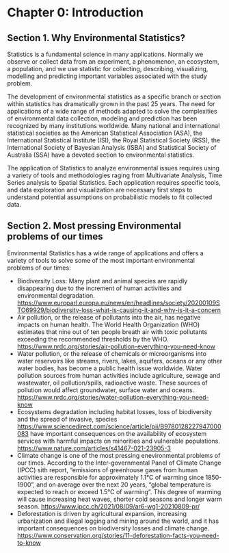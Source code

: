 # **Chapter 0: Introduction**

## Section 1. Why Environmental Statistics?

Statistics is a fundamental science in many applications. Normally we observe or collect data from an experiment, a phenomenon, an ecosystem, a population, and we use statistic for collecting, describing, visualizing, modelling and predicting important variables associated with the study problem.

The development of environmental statistics as a specific branch or section within statistics has dramatically grown in the past 25 years. The need for applications of a wide range of methods adapted to solve the complexities of environmental data collection, modeling and prediction has been recognized by many institutions worldwide. Many national and international statistical societies as the American Statistical Association (ASA), the International Statistical Institute (ISI), the Royal Statistical Society (RSS), the International Society of Bayesian Analysis (ISBA) and Statistical Society of Australia (SSA) have a devoted section to environmental statistics.

The application of Statistics to analyze environmental issues requires using a variety of tools and methodologies raging from Multivariate Analysis, Time Series analysis to Spatial Statistics. Each application requires specific tools, and data exploration and visualization are necessary first steps to understand potential assumptions on probabilistic models to fit collected data.

## Section 2. Most pressing Environmental problems of our times

Environmental Statistics has a wide range of applications and offers a variety of tools to solve some of the most important environmental problems of our times:

-   Biodiversity Loss: Many plant and animal species are rapidly disappearing due to the increment of human activities and environmental degradation. [https://www.europarl.europa.eu/news/en/headlines/society/20200109STO69929/biodiversity-loss-what-is-causing-it-and-why-is-it-a-concern](URL)
-   Air pollution, or the release of pollutants into the air, has negative impacts on human health. The World Health Organization (WHO) estimates that nine out of ten people breath air with toxic pollutants exceeding the recommended thresholds by the WHO. [https://www.nrdc.org/stories/air-pollution-everything-you-need-know](URL)
-   Water pollution, or the release of chemicals or microorganisms into water reservoirs like streams, rivers, lakes, aquifers, oceans or any other water bodies, has become a public health issue worldwide. Water pollution sources from human activities include agriculture, sewage and wastewater, oil pollution/spills, radioactive waste. These sources of pollution would affect groundwater, surface water and oceans. [https://www.nrdc.org/stories/water-pollution-everything-you-need-know](URL)
-   Ecosystems degradation including habitat losses, loss of biodiversity and the spread of invasive, species [https://www.sciencedirect.com/science/article/pii/B9780128227947000083](URL) have important consequences on the availability of ecosystem services with harmful impacts on minorities and vulnerable populations. [https://www.nature.com/articles/s41467-021-23905-3](URL)
-   Climate change is one of the most pressing enevironmental problems of our times. According to the Inter-governmental Panel of Climate Change (IPCC) sith report, "emissions of greenhouse gases from human activities are responsible for approximately 1.1°C of warming since 1850-1900", and on average over the next 20 years, "global temperature is expected to reach or exceed 1.5°C of warming". This degree of warming will cause increasing heat waves, shorter cold seasons and longer warm season. [https://www.ipcc.ch/2021/08/09/ar6-wg1-20210809-pr/](URL)
-   Deforestation is driven by agricultural expansion, increasing urbanization and illegal logging and mining around the world, and it has important consequences on biodiversity losses and climate change. [https://www.conservation.org/stories/11-deforestation-facts-you-need-to-know](URL)
